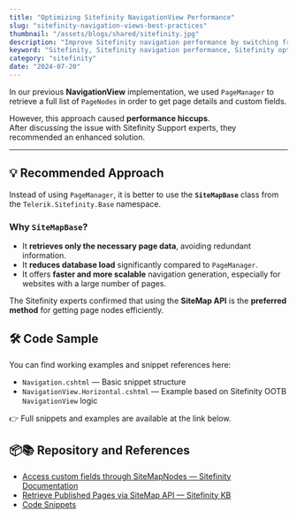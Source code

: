 ```yaml
---
title: "Optimizing Sitefinity NavigationView Performance"
slug: "sitefinity-navigation-views-best-practices"
thumbnail: "/assets/blogs/shared/sitefinity.jpg"
description: "Improve Sitefinity navigation performance by switching from PageManager to SiteMapBase. Learn how to retrieve published pages and custom fields more efficiently with reduced database load using Sitefinity's recommended best practices."
keyword: "Sitefinity, Sitefinity navigation performance, Sitefinity optimize PageManager, Sitefinity efficient page retrieval, Sitefinity NavigationView best practices"
category: "sitefinity"
date: "2024-07-20"
---
```



In our previous **NavigationView** implementation, we used `PageManager` to retrieve a full list of `PageNodes` in order to get page details and custom fields. 

However, this approach caused **performance hiccups**.  
After discussing the issue with Sitefinity Support experts, they recommended an enhanced solution.

---

## 💡 Recommended Approach

Instead of using `PageManager`, it is better to use the **`SiteMapBase`** class from the `Telerik.Sitefinity.Base` namespace.

### Why `SiteMapBase`?

- It **retrieves only the necessary page data**, avoiding redundant information.
- It **reduces database load** significantly compared to `PageManager`.
- It offers **faster and more scalable** navigation generation, especially for websites with a large number of pages.

The Sitefinity experts confirmed that using the **SiteMap API** is the **preferred method** for getting page nodes efficiently.

## 🛠️ Code Sample

You can find working examples and snippet references here:

- `Navigation.cshtml` — Basic snippet structure
- `NavigationView.Horizontal.cshtml` — Example based on Sitefinity OOTB `NavigationView` logic

👉 Full snippets and examples are available at the link below.


## 📦📚 Repository and References
- [Access custom fields through SiteMapNodes — Sitefinity Documentation](https://www.progress.com/documentation/sitefinity-cms/for-developers-access-custom-fields-through-the-sitemapnodes)
- [Retrieve Published Pages via SiteMap API — Sitefinity KB](https://community.progress.com/s/article/how-to-get-the-published-pages-that-are-included-in-the-navigation-from-the-sitemap-via-api)
- [Code Snippets](https://gist.github.com/hawjeh/7ef54bed4a1bcfccb99067feaf020168)